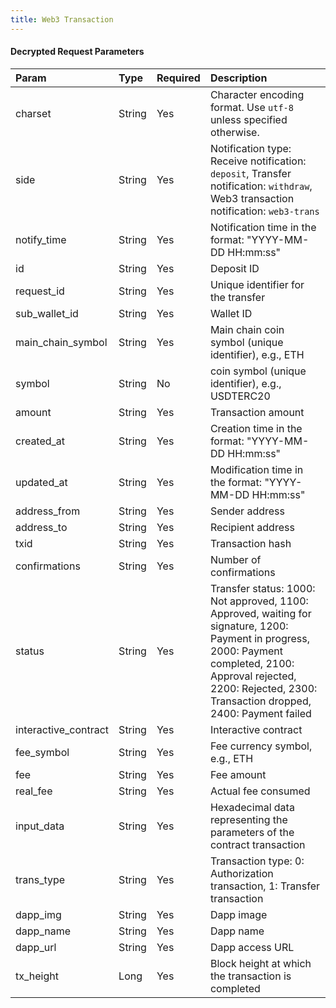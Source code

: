 ---
title: Web3 Transaction
---

#### Decrypted Request Parameters

| Param            | Type   | Required | Description                                                  |
| :--------------- | :----- | :------- | :----------------------------------------------------------- |
| charset          | String | Yes      | Character encoding format. Use `utf-8` unless specified otherwise. |
| side             | String | Yes      | Notification type: Receive notification: `deposit`, Transfer notification: `withdraw`, Web3 transaction notification: `web3-trans` |
| notify_time      | String | Yes      | Notification time in the format: "YYYY-MM-DD HH:mm:ss"        |
| id               | String | Yes      | Deposit ID                                                   |
| request_id       | String | Yes      | Unique identifier for the transfer                            |
| sub_wallet_id    | String | Yes      | Wallet ID                                                |
| main_chain_symbol| String | Yes      | Main chain coin symbol (unique identifier), e.g., ETH        |
| symbol           | String | No       | coin symbol (unique identifier), e.g., USDTERC20          |
| amount           | String | Yes      | Transaction amount                                            |
| created_at       | String | Yes      | Creation time in the format: "YYYY-MM-DD HH:mm:ss"            |
| updated_at       | String | Yes      | Modification time in the format: "YYYY-MM-DD HH:mm:ss"        |
| address_from     | String | Yes      | Sender address                                               |
| address_to       | String | Yes      | Recipient address                                            |
| txid             | String | Yes      | Transaction hash                                             |
| confirmations    | String | Yes      | Number of confirmations                                      |
| status           | String | Yes      | Transfer status: 1000: Not approved, 1100: Approved, waiting for signature, 1200: Payment in progress, 2000: Payment completed, 2100: Approval rejected, 2200: Rejected, 2300: Transaction dropped, 2400: Payment failed |
| interactive_contract | String | Yes   | Interactive contract                                         |
| fee_symbol       | String | Yes      | Fee currency symbol, e.g., ETH                                |
| fee              | String | Yes      | Fee amount                                                   |
| real_fee         | String | Yes      | Actual fee consumed                                          |
| input_data       | String | Yes      | Hexadecimal data representing the parameters of the contract transaction |
| trans_type       | String | Yes      | Transaction type: 0: Authorization transaction, 1: Transfer transaction |
| dapp_img         | String | Yes      | Dapp image                                                   |
| dapp_name        | String | Yes      | Dapp name                                                    |
| dapp_url         | String | Yes      | Dapp access URL                                              |
| tx_height        | Long   |Yes   | Block height at which the transaction is completed |